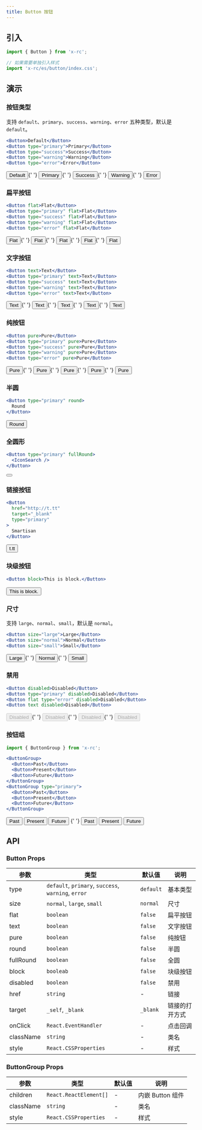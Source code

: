 ```yaml
---
title: Button 按钮
---
```



## 引入

```jsx
import { Button } from 'x-rc';

// 如果需要单独引入样式
import 'x-rc/es/button/index.css';
```

## 演示

### 按钮类型

支持 `default`、`primary`、`success`、`warning`、`error` 五种类型，默认是 `default`。

```jsx
<Button>Default</Button>
<Button type="primary">Primary</Button>
<Button type="success">Success</Button>
<Button type="warning">Warning</Button>
<Button type="error">Error</Button>
```

<Button>Default</Button>{' '}
<Button type="primary">Primary</Button>{' '}
<Button type="success">Success</Button>{' '}
<Button type="warning">Warning</Button>{' '}
<Button type="error">Error</Button>

### 扁平按钮

```jsx
<Button flat>Flat</Button>
<Button type="primary" flat>Flat</Button>
<Button type="success" flat>Flat</Button>
<Button type="warning" flat>Flat</Button>
<Button type="error" flat>Flat</Button>
```

<Button flat>Flat</Button>{' '}
<Button type="primary" flat>Flat</Button>{' '}
<Button type="success" flat>Flat</Button>{' '}
<Button type="warning" flat>Flat</Button>{' '}
<Button type="error" flat>Flat</Button>

### 文字按钮

```jsx
<Button text>Text</Button>
<Button type="primary" text>Text</Button>
<Button type="success" text>Text</Button>
<Button type="warning" text>Text</Button>
<Button type="error" text>Text</Button>
```

<Button text>Text</Button>{' '}
<Button type="primary" text>Text</Button>{' '}
<Button type="success" text>Text</Button>{' '}
<Button type="warning" text>Text</Button>{' '}
<Button type="error" text>Text</Button>

### 纯按钮

```jsx
<Button pure>Pure</Button>
<Button type="primary" pure>Pure</Button>
<Button type="success" pure>Pure</Button>
<Button type="warning" pure>Pure</Button>
<Button type="error" pure>Pure</Button>
```

<Button pure>Pure</Button>{' '}
<Button type="primary" pure>Pure</Button>{' '}
<Button type="success" pure>Pure</Button>{' '}
<Button type="warning" pure>Pure</Button>{' '}
<Button type="error" pure>Pure</Button>

### 半圆

```jsx
<Button type="primary" round>
  Round
</Button>
```

<Button type="primary" round>
  Round
</Button>

### 全圆形

```jsx
<Button type="primary" fullRound>
  <IconSearch />
</Button>
```

<Button type="primary" fullRound>
  <IconSearch />
</Button>

### 链接按钮

```jsx {2-3}
<Button
  href="http://t.tt"
  target="_blank"
  type="primary"
>
  Smartisan
</Button>
```

<Button href="http://t.tt" target="_blank" type="primary">
  t.tt
</Button>

### 块级按钮

```jsx
<Button block>This is block.</Button>
```

<Button block>This is block.</Button>

### 尺寸

支持 `large`、`normal`、`small`，默认是 `normal`。

```jsx
<Button size="large">Large</Button>
<Button size="normal">Normal</Button>
<Button size="small">Small</Button>
```

<Button size="large">Large</Button>{' '}
<Button size="normal">Normal</Button>{' '}
<Button size="small">Small</Button>

### 禁用

```jsx
<Button disabled>Disabled</Button>
<Button type="primary" disabled>Disabled</Button>
<Button flat type="error" disabled>Disabled</Button>
<Button text disabled>Disabled</Button>
```

<Button disabled>Disabled</Button>{' '}
<Button type="primary" disabled>Disabled</Button>{' '}
<Button type="error" flat disabled>Disabled</Button>{' '}
<Button type="primary" text disabled>Disabled</Button>

### 按钮组

```jsx
import { ButtonGroup } from 'x-rc';
```

```jsx
<ButtonGroup>
  <Button>Past</Button>
  <Button>Present</Button>
  <Button>Future</Button>
</ButtonGroup>
<ButtonGroup type="primary">
  <Button>Past</Button>
  <Button>Present</Button>
  <Button>Future</Button>
</ButtonGroup>
```

<ButtonGroup>
  <Button>Past</Button>
  <Button>Present</Button>
  <Button>Future</Button>
</ButtonGroup>{' '}
<ButtonGroup type="primary">
  <Button>Past</Button>
  <Button>Present</Button>
  <Button>Future</Button>
</ButtonGroup>

## API

### Button Props

| 参数 | 类型 | 默认值 | 说明 |
|-----|------|-------|-----|
| type | `default`, `primary`, `success`, `warning`, `error` | `default` | 基本类型 |
| size | `normal`, `large`, `small` | `normal` | 尺寸 |
| flat | `boolean` | `false` | 扁平按钮 |
| text | `boolean` | `false` | 文字按钮 |
| pure | `boolean` | `false` | 纯按钮 |
| round | `boolean` | `false` | 半圆 |
| fullRound | `boolean` | `false` | 全圆 |
| block | `booleab` | `false` | 块级按钮 |
| disabled | `boolean` | `false` | 禁用 |
| href | `string` | - | 链接 |
| target | `_self`, `_blank` | `_blank` | 链接的打开方式 |
| onClick | `React.EventHandler` | - | 点击回调 |
| className | `string` | - | 类名 |
| style | `React.CSSProperties` | - | 样式 |

### ButtonGroup Props

| 参数 | 类型 | 默认值 | 说明 |
|-----|------|-------|-----|
| children | `React.ReactElement[]` | - | 内嵌 Button 组件 |
| className | `string` | - | 类名 |
| style | `React.CSSProperties` | - | 样式 |
